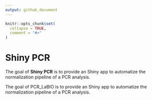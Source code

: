 ```yaml
---
output: github_document
---
```


<!-- README.md is generated from README.Rmd. Please edit that file -->

```r
knitr::opts_chunk$set(
  collapse = TRUE,
  comment = "#>"
)
```

# Shiny PCR

<!-- badges: start -->
<!-- badges: end -->


The goal of **Shiny PCR** is to provide an Shiny app to automatize the normalization pipeline of a PCR analysis.

The goal of PCR_LaBIO is to provide an Shiny app to automatize the normalization pipeline of a PCR analysis.



